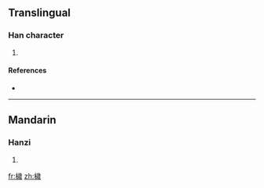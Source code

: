 ==Translingual==

===Han character===
{{Han char|rn=75|rad=木|as=13|sn=17|four=4195<sub>3</sub>|canj=木卜一竹 (DYMH)}}

# {{defn|Han|sort=木13}}

====References====
* {{Han ref|kx=0556.100|dkj=15642|dj=0945.280|hdz=21301.010|uh=6A85|ud=27269|bh=ED48|bd=60744}}

----

==Mandarin==

===Hanzi===
{{cmn-hanzi|pin=[[suì]] ([[sui4]])|wg=sui<sup>4</sup>}}

# {{defn|Mandarin|sort=木13}}

[[fr:檅]]
[[zh:檅]]